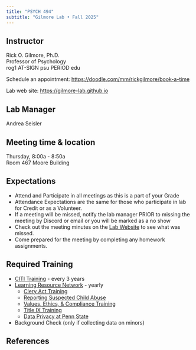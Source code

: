 ```yaml
---
title: "PSYCH 494"
subtitle: "Gilmore Lab • Fall 2025"
---
```


## Instructor {-}

Rick O. Gilmore, Ph.D. \
Professor of Psychology \
rog1 AT-SIGN psu PERIOD edu \

Schedule an appointment: <https://doodle.com/mm/rickgilmore/book-a-time></br>

Lab web site: <https://gilmore-lab.github.io>

## Lab Manager {-}

Andrea Seisler \

## Meeting time & location {-}

Thursday, 8:00a - 8:50a \
Room 467 Moore Building

## Expectations

- Attend and Participate in all meetings as this is a part of your Grade
- Attendance Expectations are the same for those who participate in lab for Credit or as a Volunteer.
- If a meeting will be missed, notify the lab manager PRIOR to missing the meeting by Discord or email or you will be marked as a no show 
- Check out the meeting minutes on the [Lab Website](https://gilmore-lab.github.io/lab-meetings.html) to see what was missed.
- Come prepared for the meeting by completing any homework assignments.

## Required Training

- [CITI Training](https://citi.psu.edu/) - every 3 years
- [Learning Resource Network](https://lrn.psu.edu/) - yearly
   - [Clery Act Training](https://gilmore-lab.github.io/protocols/training.html#clery-act-training) 
  - [Reporting Suspected Child Abuse](https://gilmore-lab.github.io/protocols/training.html#reporting-suspected-child-abuse)
  - [Values, Ethics, & Compliance Training](https://gilmore-lab.github.io/protocols/training.html#values-ethics-and-compliance-training) 
  - [Title IX Training](https://gilmore-lab.github.io/protocols/training.html#understanding-title-ix-at-penn-state) 
  - [Data Privacy at Penn State](https://gilmore-lab.github.io/protocols/training.html#data-privacy-at-penn-state)
- Background Check (only if collecting data on minors)

## References

